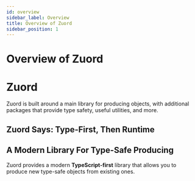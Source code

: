 ```yaml
---
id: overview
sidebar_label: Overview
title: Overview of Zuord
sidebar_position: 1
---
```


# Overview of Zuord

# Zuord

Zuord is built around a main library for producing objects, with additional packages that provide type safety, useful utilities, and more.

## Zuord Says: Type-First, Then Runtime

## A Modern Library For Type-Safe Producing 

Zuord provides a modern **TypeScript-first** library that allows you to produce new type-safe objects from existing ones.